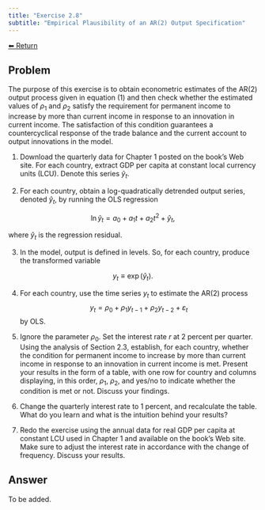 ```yaml
---
title: "Exercise 2.8"
subtitle: "Empirical Plausibility of an AR(2) Output Specification"
---
```

<a class="return-button" href="index.qmd">⬅ Return</a>

## Problem

The purpose of this exercise is to obtain econometric estimates of the AR(2) output process given in equation (1) and then check whether the estimated values of $\rho_1$ and $\rho_2$ satisfy the requirement for permanent income to increase by more than current income in response to an innovation in current income. The satisfaction of this condition guarantees a countercyclical response of the trade balance and the current account to output innovations in the model.

1. Download the quarterly data for Chapter 1 posted on the book’s Web site. For each country, extract GDP per capita at constant local currency units (LCU). Denote this series $\tilde{y}_t$.

2. For each country, obtain a log-quadratically detrended output series, denoted $\hat{y}_t$, by running the OLS regression

$$
\ln \tilde{y}_t = a_0 + a_1 t + a_2 t^2 + \hat{y}_t,
$$

where $\hat{y}_t$ is the regression residual.

3. In the model, output is defined in levels. So, for each country, produce the transformed variable

$$
y_t \equiv \exp(\hat{y}_t).
$$

4. For each country, use the time series $y_t$ to estimate the AR(2) process
$$
y_t = \rho_0 + \rho_1 y_{t-1} + \rho_2 y_{t-2} + \varepsilon_t
$$
by OLS.

5. Ignore the parameter $\rho_0$. Set the interest rate $r$ at 2 percent per quarter. Using the analysis of Section 2.3, establish, for each country, whether the condition for permanent income to increase by more than current income in response to an innovation in current income is met. Present your results in the form of a table, with one row for country and columns displaying, in this order, $\rho_1$, $\rho_2$, and yes/no to indicate whether the condition is met or not. Discuss your findings.

6. Change the quarterly interest rate to 1 percent, and recalculate the table. What do you learn and what is the intuition behind your results?

7. Redo the exercise using the annual data for real GDP per capita at constant LCU used in Chapter 1 and available on the book’s Web site. Make sure to adjust the interest rate in accordance with the change of frequency. Discuss your results.

## Answer

To be added.